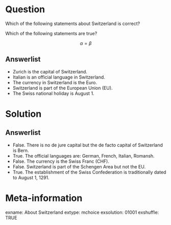 Question
========
Which of the following statements about Switzerland is correct?

Which of the following statements are true?

$$
\alpha=\beta
$$

Answerlist
----------
* Zurich is the capital of Switzerland.
* Italian is an official language in Switzerland.
* The currency in Switzerland is the Euro.
* Switzerland is part of the European Union (EU).
* The Swiss national holiday is August 1.


Solution
========

Answerlist
----------
* False. There is no de jure capital but the de facto capital of Switzerland is Bern.
* True. The official languages are: German, French, Italian, Romansh.
* False. The currency is the Swiss Franc (CHF).
* False. Switzerland is part of the Schengen Area but not the EU.
* True. The establishment of the Swiss Confederation is traditionally dated to August 1, 1291.


Meta-information
================
exname: About Switzerland
extype: mchoice
exsolution: 01001
exshuffle: TRUE
